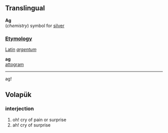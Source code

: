 ==Translingual==


'''Ag'''<br>(''chemistry'') symbol for [[silver]]

===[[Etymology]]===
[[Latin]] ''[[argentum]]''

'''ag'''<br>[[attogram]]

----

ag!
==Volapük==
===interjection===
# oh! cry of pain or surprise
# ah! cry of surprise